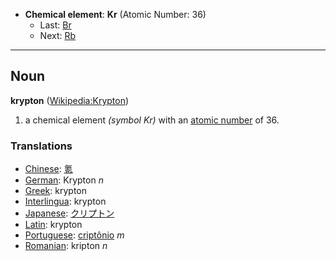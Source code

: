 *'''Chemical element''': '''Kr''' (Atomic Number: 36)
**Last: [[Bromine|Br]]
**Next: [[Rubidium|Rb]]
----
== Noun ==
'''krypton''' ([[en:Krypton|Wikipedia:Krypton]])

# a chemical element ''(symbol Kr)'' with an [[atomic number]] of 36.

===Translations===
*[[Chinese]]: [[氪]]
*[[German]]: Krypton ''n''
*[[Greek]]: krypton
*[[Interlingua]]: krypton
*[[Japanese]]: [[クリプトン]]
*[[Latin]]: krypton
*[[Portuguese]]: [[criptônio]] ''m''
*[[Romanian]]: kripton ''n''